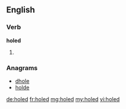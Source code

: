 ==English==

===Verb===
'''holed'''

# {{past of|hole}}

===Anagrams===
* [[dhole#English|dhole]]
* [[holde#English|holde]]

[[de:holed]]
[[fr:holed]]
[[mg:holed]]
[[my:holed]]
[[vi:holed]]